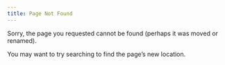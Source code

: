 ```yaml
---
title: Page Not Found
---
```


Sorry, the page you requested cannot be found (perhaps it was moved or renamed).

You may want to try searching to find the page's new location.